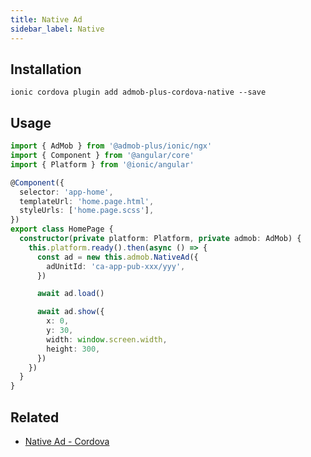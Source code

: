 ```yaml
---
title: Native Ad
sidebar_label: Native
---
```



## Installation

```sh-session
ionic cordova plugin add admob-plus-cordova-native --save
```

## Usage

```ts
import { AdMob } from '@admob-plus/ionic/ngx'
import { Component } from '@angular/core'
import { Platform } from '@ionic/angular'

@Component({
  selector: 'app-home',
  templateUrl: 'home.page.html',
  styleUrls: ['home.page.scss'],
})
export class HomePage {
  constructor(private platform: Platform, private admob: AdMob) {
    this.platform.ready().then(async () => {
      const ad = new this.admob.NativeAd({
        adUnitId: 'ca-app-pub-xxx/yyy',
      })

      await ad.load()

      await ad.show({
        x: 0,
        y: 30,
        width: window.screen.width,
        height: 300,
      })
    })
  }
}
```

## Related

- [Native Ad - Cordova](/docs/cordova/ads/native)
